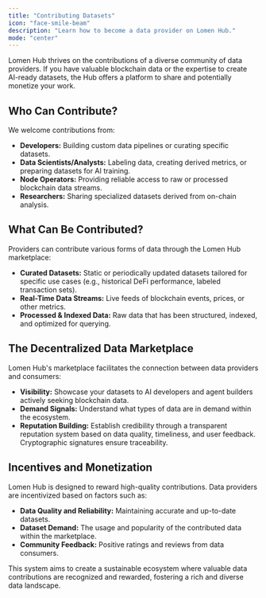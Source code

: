 ```yaml
---
title: "Contributing Datasets"
icon: "face-smile-beam"
description: "Learn how to become a data provider on Lomen Hub."
mode: "center"
---
```


Lomen Hub thrives on the contributions of a diverse community of data providers. If you have valuable blockchain data or the expertise to create AI-ready datasets, the Hub offers a platform to share and potentially monetize your work.

## Who Can Contribute?

We welcome contributions from:

- **Developers:** Building custom data pipelines or curating specific datasets.
- **Data Scientists/Analysts:** Labeling data, creating derived metrics, or preparing datasets for AI training.
- **Node Operators:** Providing reliable access to raw or processed blockchain data streams.
- **Researchers:** Sharing specialized datasets derived from on-chain analysis.

## What Can Be Contributed?

Providers can contribute various forms of data through the Lomen Hub marketplace:

- **Curated Datasets:** Static or periodically updated datasets tailored for specific use cases (e.g., historical DeFi performance, labeled transaction sets).
- **Real-Time Data Streams:** Live feeds of blockchain events, prices, or other metrics.
- **Processed & Indexed Data:** Raw data that has been structured, indexed, and optimized for querying.

## The Decentralized Data Marketplace

Lomen Hub's marketplace facilitates the connection between data providers and consumers:

- **Visibility:** Showcase your datasets to AI developers and agent builders actively seeking blockchain data.
- **Demand Signals:** Understand what types of data are in demand within the ecosystem.
- **Reputation Building:** Establish credibility through a transparent reputation system based on data quality, timeliness, and user feedback. Cryptographic signatures ensure traceability.

## Incentives and Monetization

Lomen Hub is designed to reward high-quality contributions. Data providers are incentivized based on factors such as:

- **Data Quality and Reliability:** Maintaining accurate and up-to-date datasets.
- **Dataset Demand:** The usage and popularity of the contributed data within the marketplace.
- **Community Feedback:** Positive ratings and reviews from data consumers.

This system aims to create a sustainable ecosystem where valuable data contributions are recognized and rewarded, fostering a rich and diverse data landscape.
